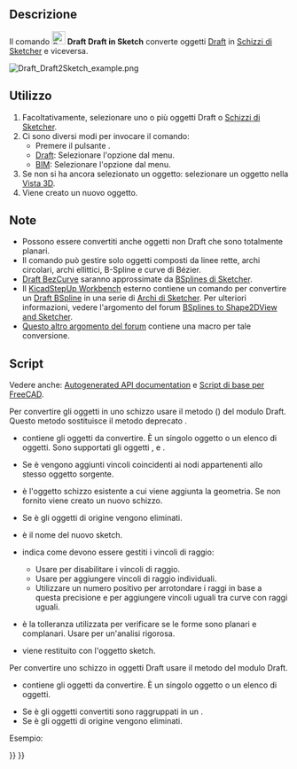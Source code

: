 <languages/>

{{Docnav/it
|[[Draft_WireToBSpline/it|Polilinea in B-spline]]
|[[Draft_Slope/it|Pendenza]]
|[[Draft_Workbench/it|Draft]]
|IconL=Draft_WireToBSpline.svg
|IconR=Draft_Slope.svg
|IconC=Workbench_Draft.svg
}}

{{GuiCommand/it
|Name=Draft Draft2Sketch
|Name/it=Draft Draft in sketch
|MenuLocation=Modifiche → Draft in sketch<br>Modifica → Draft in sketch
|Workbenches=[[Draft_Workbench/it|Draft]], [[BIM_Workbench/it|BIM]]
}}

<span id="Description"></span>
==Descrizione== 

Il comando [[Image:Draft_Draft2Sketch.svg|24px]] '''Draft Draft in Sketch''' converte oggetti [[Draft_Workbench/it|Draft]] in  [[Sketcher_NewSketch/it|Schizzi di Sketcher]] e viceversa.

[[Image:Draft_Draft2Sketch_example.png]]
{{Caption|Conversione di oggetti Draft in Schizzi di Sketcher}}

<span id="Usage"></span>
==Utilizzo== 

# Facoltativamente, selezionare uno o più oggetti Draft o [[Sketcher_NewSketch|Schizzi di Sketcher]].
# Ci sono diversi modi per invocare il comando:
#* Premere il pulsante {{Button|[[Image:Draft_Draft2Sketch.svg|16px]] [[Draft_Draft2Sketch|Draft in sketch]]}}.
#* [[Draft_Workbench/it|Draft]]: Selezionare l'opzione {{MenuCommand|Modifiche → [[Image:Draft_Draft2Sketch.svg|16px]] Draft in sketch}} dal menu.
#* [[BIM_Workbench/it|BIM]]: Selezionare l'opzione {{MenuCommand|Modifica → [[Image:Draft_Draft2Sketch.svg|16px]] Draft in sketch}} dal menu.
# Se non si ha ancora selezionato un oggetto: selezionare un oggetto nella [[3D_view/it|Vista 3D]].
# Viene creato un nuovo oggetto.

<span id="Notes"></span>
==Note==

* Possono essere convertiti anche oggetti non Draft che sono totalmente planari.
* Il comando può gestire solo oggetti composti da linee rette, archi circolari, archi ellittici, B-Spline e curve di Bézier.
* [[Draft_BezCurve/it|Draft BezCurve]] saranno approssimate da [[Sketcher_CreateBSpline/it|BSplines di Sketcher]].
* Il [[KicadStepUp_Workbench/it|KicadStepUp Workbench]] esterno contiene un comando per convertire un [[Draft_BSpline/it|Draft BSpline]] in una serie di [[Sketcher_CreateArc/it|Archi di Sketcher]]. Per ulteriori informazioni, vedere l'argomento del forum [https://forum.freecad.org/viewtopic.php?f=9&t=25082 BSplines to Shape2DView and Sketcher].
* [https://forum.freecad.org/viewtopic.php?f=3&t=58781#p505207 Questo altro argomento del forum] contiene una macro per tale conversione.

<span id="Scripting"></span>
==Script==

Vedere anche: [https://freecad.github.io/SourceDoc/ Autogenerated API documentation] e [[FreeCAD Scripting Basics/it|Script di base per FreeCAD]].

Per convertire gli oggetti in uno schizzo usare il metodo {{incode|make_sketch}} ({{Version/it|0.19}}) del modulo Draft. Questo metodo sostituisce il metodo deprecato {{incode|makeSketch}}.

{{Code|code=
sketch = make_sketch(objects_list, autoconstraints=False, addTo=None, delete=False, name="Sketch", radiusPrecision=-1, tol=1e-3)
}}

* {{incode|objects_list}} contiene gli oggetti da convertire. È un singolo oggetto o un elenco di oggetti. Sono supportati gli oggetti {{incode|Draft}}, {{incode|Part::Feature}} e {{incode|Part.Shape}}.
* Se {{incode|autoconstraints}} è {{incode|True}} vengono aggiunti vincoli coincidenti ai nodi appartenenti allo stesso oggetto sorgente.
* {{incode|addTo}} è l'oggetto schizzo esistente a cui viene aggiunta la geometria. Se non fornito viene creato un nuovo schizzo.
* Se {{incode|delete}} è {{incode|True}} gli oggetti di origine vengono eliminati.
* {{incode|name}} è il nome del nuovo sketch.
* {{incode|radiusPrecision}} indica come devono essere gestiti i vincoli di raggio:
** Usare {{incode|-1}} per disabilitare i vincoli di raggio.
** Usare {{incode|0}} per aggiungere vincoli di raggio individuali.
** Utilizzare un numero positivo per arrotondare i raggi in base a questa precisione e per aggiungere vincoli uguali tra curve con raggi uguali.
* {{incode|tol}} è la tolleranza utilizzata per verificare se le forme sono planari e complanari. Usare {{incode|-1}} per un'analisi rigorosa.
* {{incode|sketch}} viene restituito con l'oggetto sketch.

Per convertire uno schizzo in oggetti Draft usare il metodo {{incode|draftify}} del modulo Draft.

{{Code|code=
draftify(objectslist, makeblock=False, delete=True)
}}

* {{incode|objectslist}} contiene gli oggetti da convertire. È un singolo oggetto o un elenco di oggetti.
* Se {{incode|makeblock}} è {{incode|True}} gli oggetti convertiti sono raggruppati in un {{incode|Part::Part2DObject}}.
* Se {{incode|delete}} è {{incode|True}} gli oggetti di origine vengono eliminati.

Esempio:

{{Code|code=
import FreeCAD as App
import Draft

doc = App.newDocument()

rectangle = Draft.make_rectangle(2000, 1000)
circle = Draft.make_circle(500)
doc.recompute()

sketch_from_draft = Draft.make_sketch([rectangle, circle], autoconstraints=True, delete=False, radiusPrecision=0)
doc.recompute()

draft_from_sketch = Draft.draftify(sketch_from_draft, delete=False)
doc.recompute()
}}


{{Docnav/it
|[[Draft_WireToBSpline/it|Polilinea in B-spline]]
|[[Draft_Slope/it|Pendenza]]
|[[Draft_Workbench/it|Draft]]
|IconL=Draft_WireToBSpline.svg
|IconR=Draft_Slope.svg
|IconC=Workbench_Draft.svg
}}

{{Draft Tools navi{{#translation:}}}}
{{Userdocnavi{{#translation:}}}}
